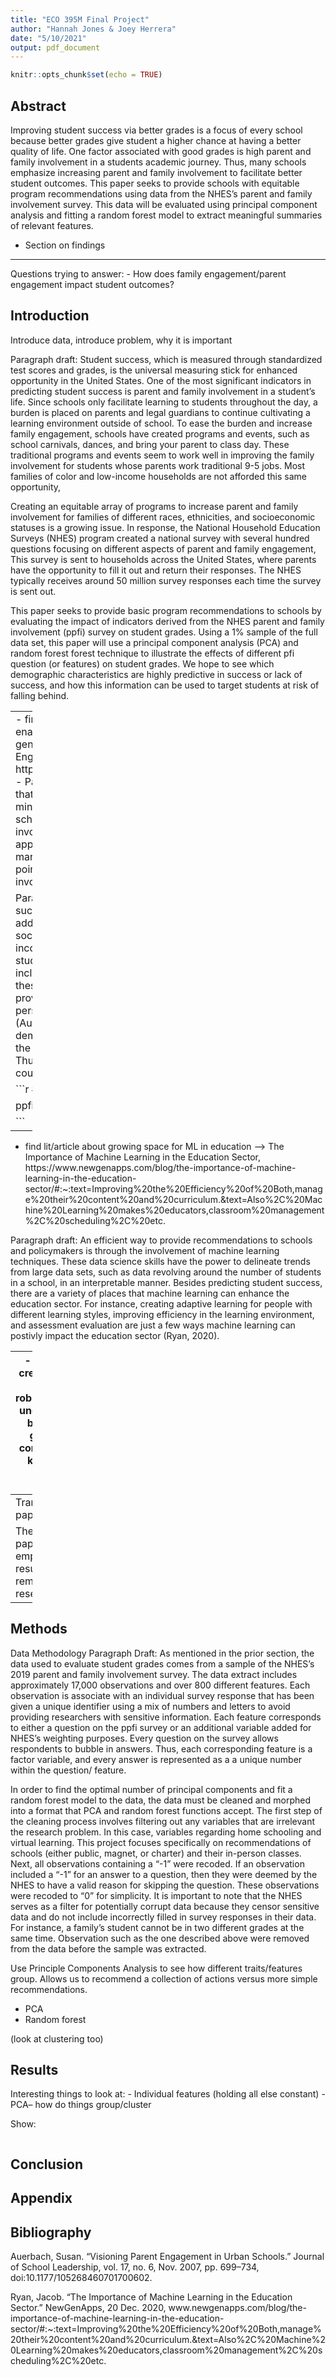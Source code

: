```yaml
---
title: "ECO 395M Final Project"
author: "Hannah Jones & Joey Herrera"
date: "5/10/2021"
output: pdf_document
---
```


```r
knitr::opts_chunk$set(echo = TRUE)
```

## Abstract

Improving student success via better grades is a focus of every school because better grades give student a higher chance at having a better quality of life. One factor associated with good grades is high parent and family involvement in a students academic journey. Thus, many schools emphasize increasing parent and family involvement to facilitate better student outcomes. This paper seeks to provide schools with equitable program recommendations using data from the NHES's parent and family involvement survey. This data will be evaluated using principal component analysis and fitting a random forest model to extract meaningful summaries of relevant features.

- Section on findings

----

Questions trying to answer: 
- How does family engagement/parent engagement impact student outcomes?

## Introduction

Introduce data, introduce problem, why it is important

Paragraph draft: Student success, which is measured through standardized test scores and grades, is the universal measuring stick for enhanced opportunity in the United States. One of the most significant indicators in predicting student success is parent and family involvement in a student's life. Since schools only facilitate learning to students throughout the day, a burden is placed on parents and legal guardians to continue cultivating a learning environment outside of school. To ease the burden and increase family engagement, schools have created programs and events, such as school carnivals, dances, and bring your parent to class day. These traditional programs and events seem to work well in improving the family involvement for students whose parents work traditional 9-5 jobs. Most families of color and low-income households are not afforded this same opportunity,

Creating an equitable array of programs to increase parent and family involvement for families of different races, ethnicities, and socioeconomic statuses is a growing issue. In response, the National Household Education Surveys (NHES) program created a national survey with several hundred questions focusing on different aspects of parent and family engagement, This survey is sent to households across the United States, where parents have the opportunity to fill it out and return their responses. The NHES typically receives around 50 million survey responses each time the survey is sent out. 

This paper seeks to provide basic program recommendations to schools by evaluating the impact of indicators derived from the NHES parent and family involvement (ppfi) survey on student grades. Using a 1% sample of the full data set, this paper will use a principal component analysis (PCA) and random forest forest technique to illustrate the effects of different pfi question (or features) on student grades.  We hope to see which demographic characteristics are highly predictive in success or lack of success, and how this information can be used to target students at risk of falling behind.

----
- find lit/article about what has been done to bolster parent enagagement, and how lack of parent engagement affects children generally, not necesarily just through school ---> Visioning Parent Engagement in Urban Schools, https://journals.sagepub.com/doi/pdf/10.1177/105268460701700602
      - Parents, in particular, parents of color support their children in ways that go undetected by schools.
      - Parents—especially, low-income and minority parents—are more likely to be involved in education when schools invite their participation, provide multiple entry points for involvement, value their perspectives, and reach out in culturally appropriate ways.
      - Researchers have noted the ways in which schools marginalize parents of color and low-income parents, and they have pointed to the limitations of traditional conceptions of parent involvement, geared to the school’s agenda.
      
Paragraph draft: Given the importance of family involvement in student success, schools have put resources into creating programs that address the specific needs based on the demographic and socioeconomic information of student families. In particular, low-income and minority parents are less likely to be involved with their students' education in a traditional sense. Various structural factors including working multiple jobs or obstructive job hours. To provide these demmographics with alternate opportunities schools have provided  multiple opportunities for invovement, value different perspectives, and reach out to families in culturally appropriate ways (Auerbach, 2007). Schools must continue to adapt to their individual demographics because traditional concepts of family involvment limit the opportunity for low-income and minority-families to be involved. Thus, those students are likely to have less academic success than their counterparts.


```r

#show GRAPHS of parent involvement

ppfi_trimmed

```
---- 

- find lit/article about growing space for ML in education ---> The Importance of Machine Learning in the Education Sector, https://www.newgenapps.com/blog/the-importance-of-machine-learning-in-the-education-sector/#:~:text=Improving%20the%20Efficiency%20of%20Both,manage%20their%20content%20and%20curriculum.&text=Also%2C%20Machine%20Learning%20makes%20educators,classroom%20management%2C%20scheduling%2C%20etc.

Paragraph draft: An efficient way to provide recommendations to schools and policymakers is through the involvement of machine learning techniques. These data science skills have the power to delineate trends from large data sets, such as data revolving around the number of students in a school, in an interpretable manner. Besides predicting student success, there are a variety of places that machine learning can enhance the education sector. For instance, creating adaptive learning for people with different learning styles, improving efficiency in the learning environment, and assessment evaluation are just a few ways machine learning can postivly impact the education sector (Ryan, 2020).

----
- discussion of how using creative ML/data mining can lead to more robust/actionable/empathetic understandings of students, beyond simply looking at grades and attendance-- contextual understanding of kids/kids success/family opportunities to elicit success


----
Transition into the rest of the paper

The following sections of this paper will address the empirical methodology, results, and concluding remarks associated with the research problem. 

----
## Methods

Data Methodology Paragraph Draft: As mentioned in the prior section, the data used to evaluate student grades comes from a sample of the NHES's 2019 parent and family involvement survey. The data extract includes approximately 17,000 observations and over 800 different features. Each observation is associate with an individual survey response that has been given a unique identifier using a mix of numbers and letters to avoid providing researchers with sensitive information. Each feature corresponds to either a question on the ppfi survey or an additional variable added for NHES's weighting purposes. Every question on the survey allows respondents to bubble in answers. Thus, each corresponding feature is a factor variable, and every answer is represented as a a unique number within the question/ feature.

In order to find the optimal number of principal components and fit a random forest model to the data, the data must be cleaned and morphed into a format that PCA and random forest functions accept. The first step of the cleaning process involves filtering out any variables that are irrelevant the research problem. In this case, variables regarding home schooling and virtual learning. This project focuses specifically on recommendations of schools (either public, magnet, or charter) and their in-person classes. Next, all observations containing a "-1" were recoded. If an observation included a "-1" for an answer to a question, then they were deemed by the NHES to have a valid reason for skipping the question. These observations were recoded to "0" for simplicity. It is important to note that the NHES serves as a filter for potentially corrupt data because they censor sensitive data and do not include incorrectly filled in survey responses in their data. For instance, a family’s student cannot be in two different grades at the same time. Observation such as the one described above were removed from the data before the sample was extracted.



Use Principle Components Analysis to see how different traits/features group.  Allows us to recommend a collection of actions versus more simple recommendations.



- PCA 
- Random forest

(look at clustering too)

## Results 

Interesting things to look at:
- Individual features (holding all else constant)
- PCA-- how do things group/cluster

Show:


```r


```


## Conclusion


## Appendix

## Bibliography

  Auerbach, Susan. “Visioning Parent Engagement in Urban Schools.” Journal of School Leadership, vol. 17, no. 6, Nov. 2007, pp. 699–734, doi:10.1177/105268460701700602.

Ryan, Jacob. “The Importance of Machine Learning in the Education Sector.” NewGenApps, 20 Dec. 2020, www.newgenapps.com/blog/the-importance-of-machine-learning-in-the-education-sector/#:~:text=Improving%20the%20Efficiency%20of%20Both,manage%20their%20content%20and%20curriculum.&amp;text=Also%2C%20Machine%20Learning%20makes%20educators,classroom%20management%2C%20scheduling%2C%20etc. 


